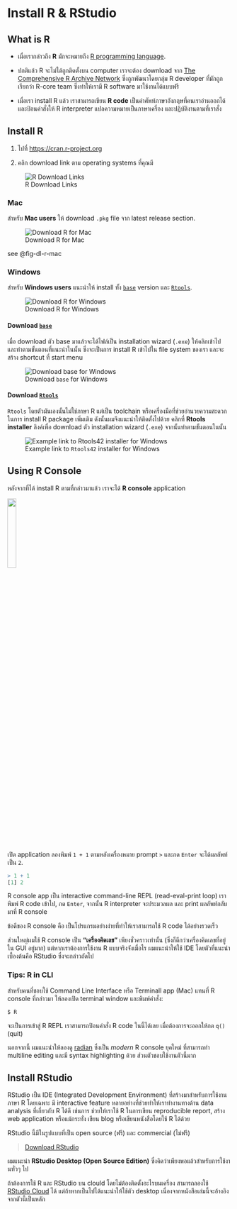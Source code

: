 # Install R & RStudio


## What is R

-   เมื่อเรากล่าวถึง **R** มักจะหมายถึง [R programming language](https://en.wikipedia.org/wiki/R_(programming_language)).

-   ปกติแล้ว R จะไม่ได้ถูกติดตั้งบน computer เราจะต้อง download จาก [The Comprehensive R Archive Network](https://cran.r-project.org) ซึ่งถูกพัฒนาโดยกลุ่ม R developer ที่มักถูกเรียกว่า R-core team ซึ่งทำให้เรามี R software มาใช้งานได้แบบฟรี

-   เมื่อเรา install R แล้ว เราสามารถเขียน **R code** เป็นคำศัพท์ภาษาอังกฤษที่คนเราอ่านออกได้ และป้อนคำสั่งให้ R interpreter แปลความหมายเป็นภาษาเครื่อง และปฏิบัติงานตามที่เราสั่ง

## Install R

1.  ไปที่ <https://cran.r-project.org>

2.  คลิก download link ตาม operating systems ที่คุณมี

![R Download Links](/images/setup/cran-dl-r.png){#fig-dl-r}

### Mac

สำหรับ **Mac users** ให้ download `.pkg` file จาก latest release section.

![Download R for Mac](/images/setup/cran-dl-mac.png){#fig-dl-r-mac}

see @fig-dl-r-mac

### Windows

สำหรับ **Windows users** แนะนำให้ install ทั้ง [`base`](https://cloud.r-project.org/bin/windows/base/) version และ [`Rtools`](https://cloud.r-project.org/bin/windows/Rtools/).

![Download R for Windows](/images/setup/cran-dl-win.png){#fig-dl-r-win}

::: callout-note
#### **Download [`base`](https://cloud.r-project.org/bin/windows/base/)**

เมื่อ download ตัว base มาแล้วจะได้ไฟล์เป็น installation wizard (`.exe`) ให้คลิกเข้าไป และทำตามขั้นตอนที่แนะนำในนั้น ซึ่งจะเป็นการ install R เข้าไปใน file system ของเรา และจะสร้าง shortcut ที่ start menu
:::

![Download `base` for Windows](/images/setup/cran-dl-win-base.png){#fig-base}

::: callout-note
#### **Download [`Rtools`](https://cloud.r-project.org/bin/windows/Rtools/)**

`Rtools` โดยตัวมันเองนั้นไม่ใช่ภาษา R แต่เป็น toolchain หรือเครื่องมือที่ช่วยอำนวยความสะดวกในการ install R package เพิ่มเติม ดังนั้นผมจึงแนะนำให้ติดตั้งไปด้วย คลิกที่ **Rtools installer** ลิงค์เพื่อ download ตัว installation wizard (`.exe`) จากนั้นทำตามขั้นตอนในนั้น
:::

![Example link to `Rtools42` installer for Windows](/images/setup/cran-dl-win-rtools.png){#fig-rtools}

## Using R Console

หลังจากที่ได้ install R ตามที่กล่าวมาแล้ว เราจะได้ **R console** application

![](/images/setup/R-app-logo.png){fig-align="center" width="20%"}

เปิด application ลองพิมพ์ `1 + 1` ตามหลังเครื่องหมาย prompt `>` และกด `Enter` จะได้ผลลัพท์เป็น `2`.

``` r
> 1 + 1
[1] 2
```

R console app เป็น interactive command-line REPL (read-eval-print loop) เราพิมพ์ R code เข้าไป, กด `Enter`, จากนั้น R interpreter จะประมวลผล และ print ผลลัพท์กลับมาที่ R console 

ข้อดีของ R console คือ เป็นโปรแกรมอย่างง่ายที่ทำให้เราสามารถใช้ R code ได้อย่างรวดเร็ว 

ส่วนใหญ่ผมใช้ R console เป็น **"เครื่องคิดเลข"** เพียงชั่วคราวเท่านั้น (ซึ่งก็ดีกว่าเครื่องคิดเลขที่อยู่ใน GUI อยู่มาก) แต่หากเราต้องการใช้งาน R แบบจริงจังเมื่อไร ผมแนะนำให้ใช้ IDE โดยตัวที่แนะนำเบื้องต้นคือ RStudio ซึ่งจะกล่าวถัดไป

::: callout-tip
### Tips: R in CLI

สำหรับคนที่ชอบใช้ Command Line Interface หรือ Terminall app (Mac) แทนที่ R console ที่กล่าวมา ให้ลองเปิด terminal window และพิมพ์คำสั่ง:

``` bash
$ R
```

จะเป็นการเข้าสู่ R REPL เราสามารถป้อนคำสั่ง R code ในนี้ได้เลย เมื่อต้องการจะออกให้กด `q()` (quit)

นอกจากนี้ ผมแนะนำให้ลองดู [radian](https://github.com/randy3k/radian) ซึ่งเป็น *modern* R console ยุคใหม่ ที่สามารถทำ multiline editing และมี syntax highlighting ด้วย ส่วนตัวชอบใช้งานตัวนี้มาก
:::

## Install RStudio

RStudio เป็น IDE (Integrated Development Environment) ที่สร้างมาสำหรับการใช้งานภาษา R โดยเฉพาะ มี interactive feature หลายอย่างที่ช่วยทำให้เราทำงานทางด้าน data analysis ที่เกี่ยวกับ R ได้ดี เช่นการ ช่วยให้เราใช้ R ในการเขียน reproducible report, สร้าง web application หรือแม้กระทั่ง เขียน blog หรือเขียนหนังสือโดยใช้ R ได้ด้วย

RStudio นี้มีในรูปแบบที่เป็น open source (ฟรี) และ commercial (ไม่ฟรี) 

> [Download RStudio](https://www.rstudio.com/products/rstudio/)

ผมแนะนำ **RStudio Desktop (Open Source Edition)** ซึ่งคิดว่าเพียงพอแล้วสำหรับการใช้งานทั่วๆ ไป 

ถ้าต้องการใช้ R และ RStudio บน clould โดยไม่ต้องติดตั้งอะไรบนเครื่อง สามารถลองใช้ [RStudio Cloud](https://rstudio.cloud) ได้ แต่ถ้าหากเป็นไปได้แนะนำให้ใช้ตัว desktop เนื่องจากหนังสือเล่มนี้จะอ้างอิงจากตัวนี้เป็นหลัก
